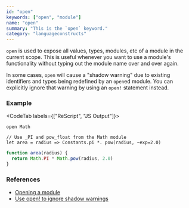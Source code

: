 ```yaml
---
id: "open"
keywords: ["open", "module"]
name: "open"
summary: "This is the `open` keyword."
category: "languageconstructs"
---
```


`open` is used to expose all values, types, modules, etc of a module in the current scope. This is useful whenever you want to use a module's functionality without typing out the module name over and over again.

In some cases, `open` will cause a "shadow warning" due to existing identifiers and types being redefined by an `open`ed module. You can explicitly ignore that warning by using an `open!` statement instead.

### Example

<CodeTab labels={["ReScript", "JS Output"]}>

```res
open Math

// Use _PI and pow_float from the Math module
let area = radius => Constants.pi *. pow(radius, ~exp=2.0)
```

```js
function area(radius) {
  return Math.PI * Math.pow(radius, 2.0)
}
```

</CodeTab>

### References

- [Opening a module](/docs/manual/latest/module#opening-a-module)
- [Use open! to ignore shadow warnings](/docs/manual/latest/module#use-open-to-ignore-shadow-warnings)
